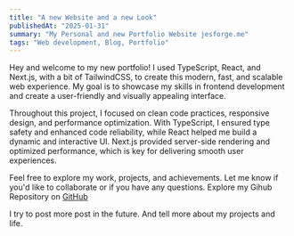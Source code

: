 ```yaml
---
title: "A new Website and a new Look"
publishedAt: "2025-01-31"
summary: "My Personal and new Portfolio Website jesforge.me"
tags: "Web development, Blog, Portfolio"
---
```


Hey and welcome to my new portfolio! I used TypeScript, React, and Next.js, with a bit of TailwindCSS, to create this modern, fast, and scalable web experience. My goal is to showcase my skills in frontend development and create a user-friendly and visually appealing interface.

Throughout this project, I focused on clean code practices, responsive design, and performance optimization. With TypeScript, I ensured type safety and enhanced code reliability, while React helped me build a dynamic and interactive UI. Next.js provided server-side rendering and optimized performance, which is key for delivering smooth user experiences.

Feel free to explore my work, projects, and achievements. Let me know if you'd like to collaborate or if you have any questions. 
Explore my Gihub Repository on [GitHub](https://github.com/jesforge/jesforge.me)

I try to post more post in the future. And tell more about my projects and life.